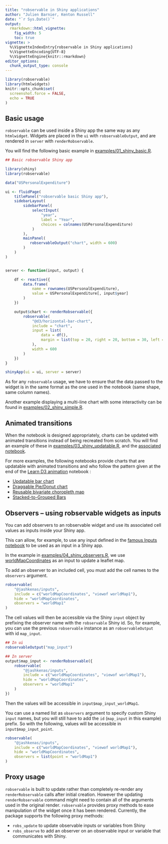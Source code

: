 ```yaml
---
title: "robservable in Shiny applications"
author: "Julien Barnier, Kenton Russell"
date: "`r Sys.Date()`"
output:
  rmarkdown::html_vignette:
    fig_width: 5
    toc: true
vignette: >
  %\VignetteIndexEntry{robservable in Shiny applications}
  %\VignetteEncoding{UTF-8}
  %\VignetteEngine{knitr::rmarkdown}
editor_options: 
  chunk_output_type: console
---
```




```r
library(robservable)
library(htmlwidgets)
knitr::opts_chunk$set(
  screenshot.force = FALSE,
  echo = TRUE
)
```


## Basic usage

`robservable` can be used inside a Shiny app the same way as any `htmlwidget`. Widgets are placed in the `ui` with `robservableOutput`, and are rendered in `server` with `renderRobservable`.

You will find the following basic example in [examples/01_shiny_basic.R](https://github.com/juba/robservable/blob/master/examples/01_shiny_basic.R).


```r
## Basic robservable Shiny app

library(shiny)
library(robservable)

data("USPersonalExpenditure")

ui <- fluidPage(
    titlePanel("robservable basic Shiny app"),
    sidebarLayout(
        sidebarPanel(
            selectInput(
                "year",
                label = "Year",
                choices = colnames(USPersonalExpenditure)
            )
        ),
        mainPanel(
           robservableOutput("chart", width = 600)
        )
    )
)


server <- function(input, output) {

    df <- reactive({
        data.frame(
            name = rownames(USPersonalExpenditure),
            value = USPersonalExpenditure[, input$year]
        )
    })

    output$chart <- renderRobservable({
        robservable(
            "@d3/horizontal-bar-chart",
            include = "chart",
            input = list(
                data = df(),
                margin = list(top = 20, right = 20, bottom = 30, left = 130)
            ),
            width = 600
        )
    })
}

shinyApp(ui = ui, server = server)
```

As for any `robservable` usage, we have to ensure that the data passed to the widget is in the same format as the one used in the notebook (same shape, same column names).

Another example displaying a multi-line chart with some interactivity can be found in [examples/02_shiny_simple.R](https://github.com/juba/robservable/blob/master/examples/02_shiny_simple.R).


## Animated transitions

When the notebook is designed appropriately, charts can be updated with animated transitions instead of being recreated from scratch. You will find an example of these in [examples/03_shiny_updatable.R](https://github.com/juba/robservable/blob/master/examples/03_shiny_updatable.R), and the [associated notebook](https://observablehq.com/@juba/updatable-bar-chart).

For more examples, the following notebooks provide charts that are updatable with animated transitions and who follow the pattern given at the end of the [Learn D3 animation](https://observablehq.com/@d3/learn-d3-animation#chart) notebook :

- [Updatable bar chart](https://observablehq.com/@juba/updatable-bar-chart)
- [Draggable Pie/Donut chart](https://observablehq.com/@juba/draggable-pie-donut-chart)
- [Reusable bivariate choropleth map](https://observablehq.com/@juba/reusable-bivariate-choropleth)
- [Stacked-to-Grouped Bars](https://observablehq.com/@d3/stacked-to-grouped-bars)


## Observers -- using robservable widgets as inputs

You can add observers to an robservable widget and use its associated cell values as inputs inside your Shiny app. 

This can allow, for example, to use any input defined in the [famous Inputs notebook](https://observablehq.com/@jashkenas/inputs) to be used as an input in a Shiny app.

In the example in [examples/04_shiny_observers.R](https://github.com/juba/robservable/blob/master/examples/04_shiny_observers.R), we use [worldMapCoordinates](https://observablehq.com/@jashkenas/inputs#worldMapCoordinates) as an input to update a leaflet map.


To add an observer to an included cell, you must add the cell names to the `observers` argument.

```r
robservable(
    "@jashkenas/inputs",
    include = c("worldMapCoordinates", "viewof worldMap1"),
    hide = "worldMapCoordinates",
    observers = "worldMap1"
)
```

The cell values will then be accessible via the Shiny `input` object by prefixing the observer name with the `robservable` Shiny id. So, for example, you can use the previous `robservable` instance as an `robservableOutput` with id `map_input`.

```r
## In ui
robservableOutput("map_input")

## In server
output$map_input <- renderRobservable({
    robservable(
        "@jashkenas/inputs",
        include = c("worldMapCoordinates", "viewof worldMap1"),
        hide = "worldMapCoordinates",
        observers = "worldMap1"
    )
})
```

Then the values will be accessible in `input$map_input_worldMap1`.

You can use a named list as `observers` argument to specify custom Shiny `input` names, but you will still have to add the `id` (`map_input` in this example) prefix. So with the following, values will be accessible in `input$map_input_point`.

```r
robservable(
    "@jashkenas/inputs",
    include = c("worldMapCoordinates", "viewof worldMap1"),
    hide = "worldMapCoordinates",
    observers = list(point = "worldMap1")
)
```

## Proxy usage

`robservable` is built to update rather than completely re-render any `renderRobservable` calls after initial creation.  However the updating `renderRobservable` command might need to contain all of the arguments used in the original render.  `robservable` provides proxy methods to ease manipulation of the widget once it has been rendered.  Currently, the package supports the following proxy methods:

- `robs_update` to update observable inputs or variables from Shiny
- `robs_observe` to add an observer on an observable input or variable that communicates with Shiny.

